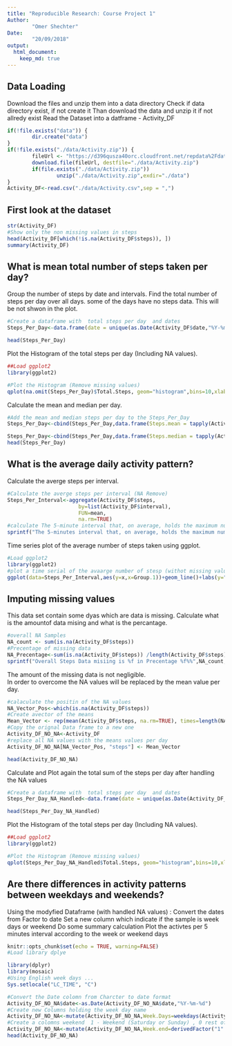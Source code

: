 ```yaml
---
title: "Reproducible Research: Course Project 1"
Author:
        "Omer Shechter"
Date:
        "20/09/2018"
output: 
  html_document:
    keep_md: true
---
```

## Data Loading
Download the files and unzip them into a data directory 
Check if data directory exist, if not create it
Than download the data and unzip it if not allredy exist
Read the Dataset into a datframe - Activity_DF
```r
if(!file.exists("data")) {  
        dir.create("data")  
}  
if(!file.exists("./data/Activity.zip")) {  
        fileUrl <- "https://d396qusza40orc.cloudfront.net/repdata%2Fdata%2Factivity.zip"  
        download.file(fileUrl, destfile="./data/Activity.zip")  
        if(file.exists("./data/Activity.zip"))   
                unzip("./data/Activity.zip",exdir="./data")  
}
Activity_DF<-read.csv("./data/Activity.csv",sep = ",")
```


## First look at the dataset

```r
str(Activity_DF)
#Show only the non missing values in steps 
head(Activity_DF[which(!is.na(Activity_DF$steps)), ])
summary(Activity_DF)
```


## What is mean total number of steps taken per day?


Group the number of steps by date and intervals. 
Find the total number of steps per day over all days. 
some of the days have no steps data. 
This will be not shwon in the plot.

```r
#Create a dataframe with  total steps per day  and dates
Steps_Per_Day<-data.frame(date = unique(as.Date(Activity_DF$date,"%Y-%m-%d")), Total.Steps = tapply(Activity_DF$steps,as.Date(Activity_DF$date,"%Y-%m-%d"),sum))

head(Steps_Per_Day)
```

Plot the Histogram of the total steps per day (Including NA values).
```r
##Load ggplot2
library(ggplot2)

#Plot the Histogram (Remove missing values)
qplot(na.omit(Steps_Per_Day)$Total.Steps, geom="histogram",bins=10,xlab = "Steps",ylab = "Count",main = "Total Steps per day Histogram (NA Removed)")  

```



Calculate the mean and median per day.
```r
#Add the mean and median steps per day to the Steps_Per_Day
Steps_Per_Day<-cbind(Steps_Per_Day,data.frame(Steps.mean = tapply(Activity_DF$steps,as.Date(Activity_DF$date,"%Y-%m-%d"),mean)))

Steps_Per_Day<-cbind(Steps_Per_Day,data.frame(Steps.median = tapply(Activity_DF$steps,as.Date(Activity_DF$date,"%Y-%m-%d"),median)))
head(Steps_Per_Day)

```

## What is the average daily activity pattern?

Calculate the averge steps per interval.
```r
#Calculate the averge steps per interval (NA Remove)
Steps_Per_Interval<-aggregate(Activity_DF$steps, 
                       by=list(Activity_DF$interval), 
                       FUN=mean, 
                       na.rm=TRUE)
#calculate The 5-minute interval that, on average, holds the maximum number of steps
sprintf("The 5-minutes interval that, on average, holds the maximum number of steps is: %i",Steps_Per_Interval[which.max(Steps_Per_Interval$x), ]$Group.1)


```

Time series plot of the average number of steps taken using ggplot. 
```r
#Load ggplot2
library(ggplot2)
#plot a time serial of the avaarge number of stesp (withot missing values)
ggplot(data=Steps_Per_Interval,aes(y=x,x=Group.1))+geom_line()+labs(y="Avarage number of steps",x = "Interval in minutes", title = "Time series of the average number of steps taken (NA Removed)")

```



## Imputing missing values
This data set contain some dyas which are data is missing.
Calculate what is the amountof data mising and what is the percantage.
```r
#overall NA Samples
NA_count <- sum(is.na(Activity_DF$steps))
#Precentage of missing data 
NA_Precentage<-sum(is.na(Activity_DF$steps)) /length(Activity_DF$steps) * 100
sprintf("Overall Steps Data misiing is %f in Precentage %f%%",NA_count,NA_Precentage)
```

The amount of the missing data is not negligible.  
In order to overcome the NA values will be replaced by the mean value per day.
```r
#calaculate the positin of the NA values 
NA_Vector_Pos<-which(is.na(Activity_DF$steps))
#Create avector of the means
Mean_Vector <- rep(mean(Activity_DF$steps, na.rm=TRUE), times=length(NA_Vector_Pos))
#Copy the orignal Data frame to a new one
Activity_DF_NO_NA<-Activity_DF
#replace all NA values with the means values per day 
Activity_DF_NO_NA[NA_Vector_Pos, "steps"] <- Mean_Vector

head(Activity_DF_NO_NA)


```



Calculate and Plot again the total sum of the steps per day after handling the NA values 

```r
#Create a dataframe with  total steps per day  and dates
Steps_Per_Day_NA_Handled<-data.frame(date = unique(as.Date(Activity_DF_NO_NA$date,"%Y-%m-%d")), Total.Steps = tapply(Activity_DF_NO_NA$steps,as.Date(Activity_DF$date,"%Y-%m-%d"),sum))

head(Steps_Per_Day_NA_Handled)
```

Plot the Histogram of the total steps per day (Including NA values).
```r
##Load ggplot2
library(ggplot2)

#Plot the Histogram (Remove missing values)
qplot(Steps_Per_Day_NA_Handled$Total.Steps, geom="histogram",bins=10,xlab = "Steps",ylab = "Count",main = "Total Steps per day Histogram (NA Handled)")  

```


## Are there differences in activity patterns between weekdays and weekends?
Using the modyfied Dataframe (with handled NA values) : 
Convert the dates from Factor to date
Set a new column which indicate if the sample is week days or weekend
Do some summary calculation 
Plot the activtes per 5 minutes interval according to the week or weekend days 



```r
knitr::opts_chunk$set(echo = TRUE, warning=FALSE)
#Load library dplye

library(dplyr)
library(mosaic)
#Using English week days ...
Sys.setlocale("LC_TIME", "C")
```


```r
#Convert the Date colomn from Charcter to date format
Activity_DF_NO_NA$date<-as.Date(Activity_DF_NO_NA$date,"%Y-%m-%d")
#Create new Columns holding the week day name
Activity_DF_NO_NA<-mutate(Activity_DF_NO_NA,Week.Days=weekdays(Activity_DF_NO_NA$date))
#Create a colomns weekend  1 - Weekend (Saturday or Sunday) , 0 rest of the week days 
Activity_DF_NO_NA<-mutate(Activity_DF_NO_NA,Week.end=derivedFactor("1" = (Activity_DF_NO_NA$Week.Days == "Sunday") | Activity_DF_NO_NA$Week.Days == "Saturday",.default = 0))
head(Activity_DF_NO_NA)


```


